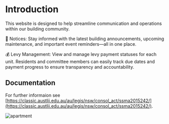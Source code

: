 # Introduction
 
This website is designed to help streamline communication and operations within our building community.

📌 Notices: Stay informed with the latest building announcements, upcoming maintenance, and important event reminders—all in one place.

💰 Levy Management: View and manage levy payment statuses for each unit. Residents and committee members can easily track due dates and payment progress to ensure transparency and accountability.

## Documentation

For further informaion see [https://classic.austlii.edu.au/au/legis/nsw/consol_act/ssma2015242/](https://classic.austlii.edu.au/au/legis/nsw/consol_act/ssma2015242/).

![apartment](/apartment.png)